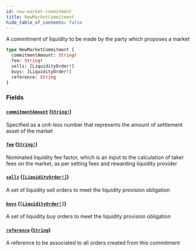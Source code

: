 ```yaml
---
id: new-market-commitment
title: NewMarketCommitment
hide_table_of_contents: false
---
```



A commitment of liquidity to be made by the party which proposes a market

```graphql
type NewMarketCommitment {
  commitmentAmount: String!
  fee: String!
  sells: [LiquidityOrder!]
  buys: [LiquidityOrder!]
  reference: String
}
```


### Fields

#### [`commitmentAmount`](#) ([`String!`](/docs/mainnet/graphql/scalars/string))

Specified as a unit-less number that represents the amount of settlement asset of the market


#### [`fee`](#) ([`String!`](/docs/mainnet/graphql/scalars/string))

Nominated liquidity fee factor, which is an input to the calculation of
taker fees on the market, as per setting fees and rewarding liquidity provider


#### [`sells`](#) ([`[LiquidityOrder!]`](/docs/mainnet/graphql/objects/liquidity-order))

A set of liquidity sell orders to meet the liquidity provision obligation


#### [`buys`](#) ([`[LiquidityOrder!]`](/docs/mainnet/graphql/objects/liquidity-order))

A set of liquidity buy orders to meet the liquidity provision obligation


#### [`reference`](#) ([`String`](/docs/mainnet/graphql/scalars/string))

A reference to be associated to all orders created from this commitment




